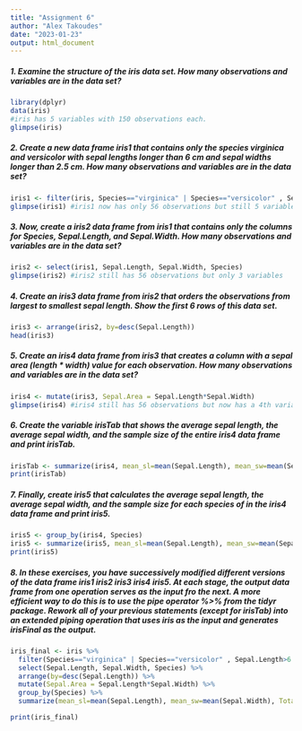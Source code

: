 ```yaml
---
title: "Assignment 6"
author: "Alex Takoudes"
date: "2023-01-23"
output: html_document
---
```


##### 1. Examine the structure of the iris data set. How many observations and variables are in the data set?
```r
library(dplyr)
data(iris)
#iris has 5 variables with 150 observations each.
glimpse(iris)
```
##### 2. Create a new data frame iris1 that contains only the species virginica and versicolor with sepal lengths longer than 6 cm and sepal widths longer than 2.5 cm. How many observations and variables are in the data set?
```r
iris1 <- filter(iris, Species=="virginica" | Species=="versicolor" , Sepal.Length>6 , Sepal.Width>2.5)
glimpse(iris1) #iris1 now has only 56 observations but still 5 variables
```
##### 3. Now, create a iris2 data frame from iris1 that contains only the columns for Species, Sepal.Length, and Sepal.Width. How many observations and variables are in the data set?
```r
iris2 <- select(iris1, Sepal.Length, Sepal.Width, Species)
glimpse(iris2) #iris2 still has 56 observations but only 3 variables
```

##### 4. Create an iris3 data frame from iris2 that orders the observations from largest to smallest sepal length. Show the first 6 rows of this data set.
```r
iris3 <- arrange(iris2, by=desc(Sepal.Length))
head(iris3)
```

##### 5. Create an iris4 data frame from iris3 that creates a column with a sepal area (length * width) value for each observation. How many observations and variables are in the data set?
```r
iris4 <- mutate(iris3, Sepal.Area = Sepal.Length*Sepal.Width)
glimpse(iris4) #iris4 still has 56 observations but now has a 4th variable
```

##### 6. Create the variable irisTab that shows the average sepal length, the average sepal width, and the sample size of the entire iris4 data frame and print irisTab.
```r
irisTab <- summarize(iris4, mean_sl=mean(Sepal.Length), mean_sw=mean(Sepal.Width), Totaln=n())
print(irisTab)
```

##### 7. Finally, create iris5 that calculates the average sepal length, the average sepal width, and the sample size for each species of in the iris4 data frame and print iris5.
```r
iris5 <- group_by(iris4, Species)
iris5 <- summarize(iris5, mean_sl=mean(Sepal.Length), mean_sw=mean(Sepal.Width), Totaln=n())
print(iris5)
```

##### 8. In these exercises, you have successively modified different versions of the data frame iris1 iris2 iris3 iris4 iris5. At each stage, the output data frame from one operation serves as the input fro the next. A more efficient way to do this is to use the pipe operator %>% from the tidyr package. Rework all of your previous statements (except for irisTab) into an extended piping operation that uses iris as the input and generates irisFinal as the output.
```r
iris_final <- iris %>% 
  filter(Species=="virginica" | Species=="versicolor" , Sepal.Length>6 , Sepal.Width>2.5) %>%
  select(Sepal.Length, Sepal.Width, Species) %>%
  arrange(by=desc(Sepal.Length)) %>%
  mutate(Sepal.Area = Sepal.Length*Sepal.Width) %>%
  group_by(Species) %>%
  summarize(mean_sl=mean(Sepal.Length), mean_sw=mean(Sepal.Width), Totaln=n())

print(iris_final)
```